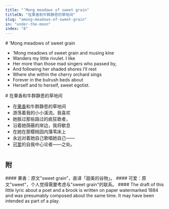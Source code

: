 ```yaml
---
title: "’Mong meadows of sweet grain"
titleCN: "在果香和牛群静思的草地间"
slug: "among-meadows-of-sweet-grain"
in: "under-the-moon"
index: "8"
---
```


<PoemContent>

<PoemSection>
# ’Mong meadows of sweet grain

- ’Mong meadows of sweet grain and musing kine
- Wanders my little rivulet. I like
- Her more than those mad singers who passed by,
- And following her shaded shores I’ll rest
- Where she within the cherry orchard sings
- Forever in the bulrush beds about
- Herself and to herself, sweet egotist.
</PoemSection>

<PoemSection>
# 在果香和牛群静思的草地间 

- 在[果香]()和牛群静思的草地间
- 游荡着我的小小溪流。我喜欢
- 她胜过那些路过的疯狂歌者，
- 沿着她荫蔽的岸边，我将歇息
- 在她在那樱桃园内蒲苇床上
- 永远对着她自己歌唱她自己——
- [可爱]()的自我中心论者——之处。
</PoemSection>

</PoemContent>

#
## 附

<PoemAppendix source="维护者注——">
#### 果香：原文"sweet grain"，直译「甜美的谷物」。
#### 可爱：原文"sweet"，个人觉得需要考虑与"sweet grain"的联系。
</PoemAppendix>

<PoemAppendix source="George Bornstein—">
#### The draft of this little lyric about a poet and a brook is written on paper watermarked 1884 and was presumably composed about the same time. It may have been intended as part of a play.
</PoemAppendix>

<PoemTranslator translator="傅浩"/>
